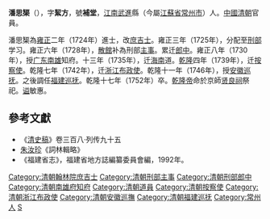 '''潘思榘'''（{{bd|1695年||1752年|catIdx=P潘}}），字'''絜方'''，號'''補堂'''，[[江南省|江南]][[武進|武進]]縣（今屬[[江蘇省|江蘇省]][[常州市|常州市]]）人。[[中國|中國]][[清朝|清朝]]官員。

潘思榘為[[雍正|雍正]]二年（1724年）進士，改[[庶吉士|庶吉士]]。雍正三年（1725年），分配至[[刑部|刑部]]学习。雍正六年（1728年），[[散館|散館]]补為刑部[[主事|主事]]。累迁[[郎中|郎中]]。雍正八年（1730年），授[[广东|广东]][[南雄|南雄]]知府。十三年（1735年），迁[[海南|海南]]道。[[乾隆|乾隆]]四年（1739年），迁[[按察使|按察使]]。乾隆七年（1742年），迁[[浙江|浙江]][[布政使|布政使]]。乾隆十一年（1746年），授[[安徽巡抚|安徽巡抚]]。之後調任[[福建巡抚|福建巡抚]]。乾隆十七年（1752年）卒。[[乾隆帝|乾隆帝]]命於京師[[贤良祠|贤良祠]]祭祀。[[谥|谥]]敏惠。

==參考文獻==
*《[[清史稿|清史稿]]》卷三百八·列传九十五
*[[朱汝珍|朱汝珍]]《詞林輯略》
*《福建省志》，福建省地方誌編纂委員會編，1992年。

{{start box}}
{{s-before|[[陳大受|陳大受]]}}
{{s-title|[[福建巡撫|福建巡撫]]|[[乾隆|乾隆]]年間上任}}
{{s-after|[[陳弘謀|陳弘謀]]}}
{{end box}}
{{清朝人物小作品}}
{{雍正二年甲辰科殿試金榜}}
{{清朝入祀賢良祠}}
{{DEFAULTSORT:Pan潘}}
[[Category:清朝翰林院庶吉士|Category:清朝翰林院庶吉士]]
[[Category:清朝刑部主事|Category:清朝刑部主事]]
[[Category:清朝刑部郎中|Category:清朝刑部郎中]]
[[Category:清朝南雄府知府|Category:清朝南雄府知府]]
[[Category:清朝道員|Category:清朝道員]]
[[Category:清朝按察使|Category:清朝按察使]]
[[Category:清朝浙江布政使|Category:清朝浙江布政使]]
[[Category:清朝安徽巡撫|Category:清朝安徽巡撫]]
[[Category:清朝福建巡抚|Category:清朝福建巡抚]]
[[Category:常州人|Category:常州人]]
[[Category:潘姓|S]]